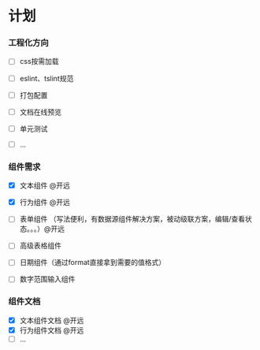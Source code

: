 # 计划


### 工程化方向

- [ ] css按需加载
- [ ] eslint、tslint规范
- [ ] 打包配置
- [ ] 文档在线预览
- [ ] 单元测试
- [ ] ...


### 组件需求

- [x] 文本组件 @开远 
- [x] 行为组件 @开远
- [ ] 表单组件 （写法便利，有数据源组件解决方案，被动级联方案，编辑/查看状态。。。）@开远
- [ ] 高级表格组件
- [ ] 日期组件（通过format直接拿到需要的值格式）
- [ ] 数字范围输入组件


### 组件文档

- [x] 文本组件文档 @开远
- [x] 行为组件文档 @开远 
- [ ] ...